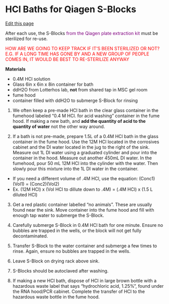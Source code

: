 # HCl Baths for Qiagen S-Blocks

[Edit this page](https://github.com/DrK-Lo/lotterhoslabprotocols/edit/main/molecprot_Acid_Washes.qmd)

After each use, the S-Blocks <span style="color:purple"> from the Qiagen plate extraction kit </span> must be sterilized for re-use.

<span style="color:red"> HOW ARE WE GOING TO KEEP TRACK IF IT'S BEEN STERILIZED OR NOT? E.G. IF A LONG TIME HAS GONE BY AND A NEW GROUP OF PEOPLE COMES IN, IT WOULD BE BEST TO RE-STERILIZE ANYWAY </span>

**Materials**

- 0.4M HCl solution
- Glass 6in x 6in x 8in container for bath
- ddH2O from Lotterhos lab, **not** from shared tap in MSC gel room
- fume hood
- container filled with ddH2O to submerge S-Block for rinsing

1. We often keep a pre-made HCl bath in the clear glass container in the fumehood labeled "0.4 M HCl. for acid washing"  container in the fume hood. If making a new bath, and **add the quantity of acid to the quantity of water** not the other way around. 

2. If a bath is not pre-made, prepare 1.5L of a 0.4M HCl bath in the glass container in the fume hood. Use the 12M HCl located in the corrosives cabinet and the DI water located in the jug to the right of the sink. Measure out 1L DI water using a graduated cylinder and pour into the container in the hood. Measure out another 450mL DI water. In the fumehood, pour 50 mL 12M HCl into the cylinder with the water. Then slowly pour this mixture into the 1L DI water in the container. 
  - If you need a different volume of .4M HCl, use the equation: (Conc1)(Vol1) = (Conc2)(Vol2) 
  - Ex. (12M HCl) x (Vol HCl to dillute down to .4M) = (.4M HCl) x (1.5 L diluted HCl)

3. Get a red plastic container labelled "no animals". These are usually found near the sink. Move container into the fume hood and fill with enough tap water to submerge the S-Block. 

4. Carefully submerge S-Block in 0.4M HCl bath for one minute. Ensure no bubbles are trapped in the wells, or the block will not get fully decontaminated.

5. Transfer S-Block to the water container and submerge a few times to rinse. Again, ensure no bubbles are trapped in the wells.

6. Leave S-Block on drying rack above sink. 

7. S-Blocks should be autoclaved after washing.

8. If making a new HCl bath, dispose of HCl in large brown bottle with a hazardous waste label that says "hydrochloric acid, 1.25%", found under the RNA hood/PCR cabinet. Complete the transfer of HCl to the hazardous waste bottle in the fume hood.



